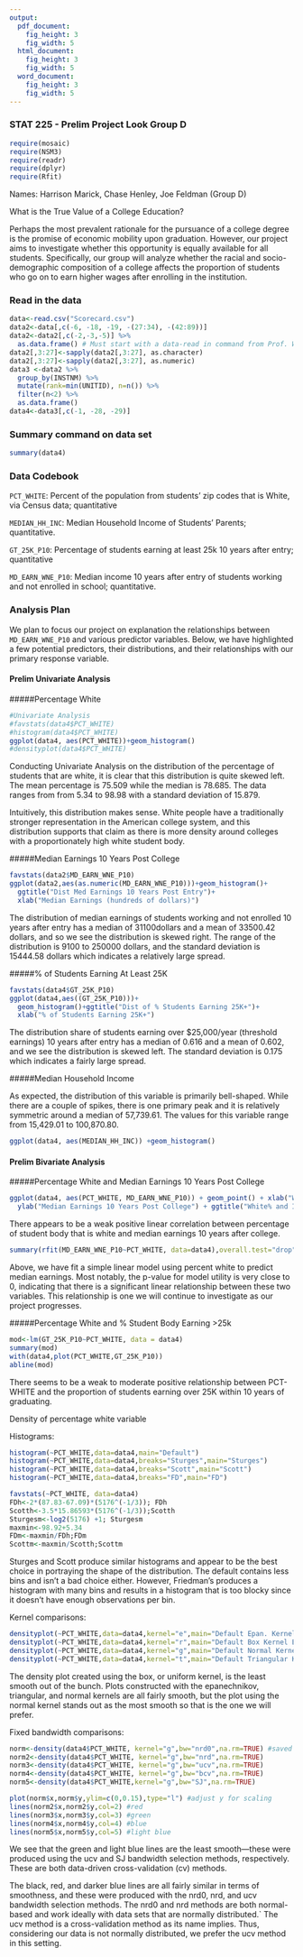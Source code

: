 ```yaml
---
output:
  pdf_document:
    fig_height: 3
    fig_width: 5
  html_document:
    fig_height: 3
    fig_width: 5
  word_document:
    fig_height: 3
    fig_width: 5
---
```

### STAT 225 - Prelim Project Look Group D

```r
require(mosaic)
require(NSM3)
require(readr)
require(dplyr)
require(Rfit)
```

Names:  Harrison Marick, Chase Henley, Joe Feldman (Group D)

What is the True Value of a College Education? 

Perhaps the most prevalent rationale for the pursuance of a college degree is the promise of economic mobility upon graduation.  However, our project aims to investigate whether this opportunity is equally available for all students.  Specifically, our group will analyze whether the racial and socio-demographic composition of a college affects the proportion of students who go on to earn higher wages after enrolling in the institution. 

### Read in the data

```r
data<-read.csv("Scorecard.csv")
data2<-data[,c(-6, -18, -19, -(27:34), -(42:89))] 
data2<-data2[,c(-2,-3,-5)] %>%
  as.data.frame() # Must start with a data-read in command from Prof. Wagaman
data2[,3:27]<-sapply(data2[,3:27], as.character)
data2[,3:27]<-sapply(data2[,3:27], as.numeric)
data3 <-data2 %>%
  group_by(INSTNM) %>%
  mutate(rank=min(UNITID), n=n()) %>%
  filter(n<2) %>%
  as.data.frame()
data4<-data3[,c(-1, -28, -29)]
```

### Summary command on data set

```r
summary(data4)
```


### Data Codebook

`PCT_WHITE`: Percent of the population from students' zip codes that is White, via Census data; quantitative


`MEDIAN_HH_INC`: Median Household Income of Students' Parents; quantitative. 


`GT_25K_P10`: Percentage of students earning at least 25k 10 years after entry; quantitative

`MD_EARN_WNE_P10`: Median income 10 years after entry of students working and not enrolled in school; quantitative.


### Analysis Plan

We plan to focus our project on explanation the relationships between `MD_EARN_WNE_P10` and various predictor variables. Below, we have highlighted a few potential predictors, their distributions, and their relationships with our primary response variable. 


#### Prelim Univariate Analysis

#####Percentage White

```r
#Univariate Analysis
#favstats(data4$PCT_WHITE)
#histogram(data4$PCT_WHITE)
ggplot(data4, aes(PCT_WHITE))+geom_histogram()
#densityplot(data4$PCT_WHITE)
```

Conducting Univariate Analysis on the distribution of the percentage of students that are white, it is clear that this distribution is quite skewed left. The mean percentage is 75.509 while the median is 78.685. The data ranges from from 5.34 to 98.98 with a standard deviation of 15.879.

Intuitively, this distribution makes sense.  White people have a traditionally stronger representation in the American college system, and this distribution supports that claim as there is more density around colleges with a proportionately high white student body.

#####Median Earnings 10 Years Post College

```r
favstats(data2$MD_EARN_WNE_P10)
ggplot(data2,aes(as.numeric(MD_EARN_WNE_P10)))+geom_histogram()+
  ggtitle("Dist Med Earnings 10 Years Post Entry")+
  xlab("Median Earnings (hundreds of dollars)")
```

The distribution of median earnings of students working and not enrolled 10 years after entry has a median of 31100dollars and a mean of 33500.42 dollars, and so we see the distribution is skewed right. The range of the distribution is 9100 to 250000 dollars, and the standard deviation is 15444.58 dollars which indicates a relatively large spread.

#####% of Students Earning At Least 25K

```r
favstats(data4$GT_25K_P10)
ggplot(data4,aes((GT_25K_P10)))+
  geom_histogram()+ggtitle("Dist of % Students Earning 25K+")+
  xlab("% of Students Earning 25K+")
```

The distribution share of students earning over $25,000/year (threshold earnings) 10 years after entry has a median of 0.616 and a mean of 0.602, and we see the distribution is skewed left. The standard deviation is 0.175 which indicates a fairly large spread.


#####Median Household Income

As expected, the distribution of this variable is primarily bell-shaped. While there are a couple of spikes, there is one primary peak and it is relatively symmetric around a median of 57,739.61. The values for this variable range from 15,429.01 to 100,870.80. 


```r
ggplot(data4, aes(MEDIAN_HH_INC)) +geom_histogram()
```


#### Prelim Bivariate Analysis

#####Percentage White and Median Earnings 10 Years Post College


```r
ggplot(data4, aes(PCT_WHITE, MD_EARN_WNE_P10)) + geom_point() + xlab("White %") +
  ylab("Median Earnings 10 Years Post College") + ggtitle("White% and Income")
```

There appears to be a weak positive linear correlation between percentage of student body that is white and median earnings 10 years after college.

```r
summary(rfit(MD_EARN_WNE_P10~PCT_WHITE, data=data4),overall.test="drop")
```
Above, we have fit a simple linear model using percent white to predict median earnings. Most notably, the p-value for model utility is very close to 0, indicating that there is a significant linear relationship between these two variables. This relationship is one we will continue to investigate as our project progresses.


#####Percentage White and % Student Body Earning >25k

```r
mod<-lm(GT_25K_P10~PCT_WHITE, data = data4)
summary(mod)
with(data4,plot(PCT_WHITE,GT_25K_P10))
abline(mod)
```

There seems to be a weak to moderate positive relationship between PCT-WHITE and the proportion of students earning over 25K within 10 years of graduating. 


Density of percentage white variable

Histograms:
```r
histogram(~PCT_WHITE,data=data4,main="Default") 
histogram(~PCT_WHITE,data=data4,breaks="Sturges",main="Sturges")
histogram(~PCT_WHITE,data=data4,breaks="Scott",main="Scott") 
histogram(~PCT_WHITE,data=data4,breaks="FD",main="FD") 

favstats(~PCT_WHITE, data=data4)
FDh<-2*(87.83-67.09)*(5176^(-1/3)); FDh
Scotth<-3.5*15.86593*(5176^(-1/3));Scotth
Sturgesm<-log2(5176) +1; Sturgesm
maxmin<-98.92+5.34
FDm<-maxmin/FDh;FDm
Scottm<-maxmin/Scotth;Scottm
```

Sturges and Scott produce similar histograms and appear to be the best choice in portraying the shape of the distribution. The default contains less bins and isn't a bad choice either. However, Friedman's produces a histogram with many bins and results in a histogram that is too blocky since it doesn't have enough observations per bin.

Kernel comparisons:
```r
densityplot(~PCT_WHITE,data=data4,kernel="e",main="Default Epan. Kernel Estimate for PCT_WHITE")
densityplot(~PCT_WHITE,data=data4,kernel="r",main="Default Box Kernel Estimate for PCT_WHITE")
densityplot(~PCT_WHITE,data=data4,kernel="g",main="Default Normal Kernel Estimate for PCT_WHITE")
densityplot(~PCT_WHITE,data=data4,kernel="t",main="Default Triangular Kernel Estimate for PCT_WHITE")
```

The density plot created using the box, or uniform kernel, is the least smooth out of the bunch. Plots constructed with the epanechnikov, triangular, and normal kernels are all fairly smooth, but the plot using the normal kernel stands out as the most smooth so that is the one we will prefer.

Fixed bandwidth comparisons:
```r
norm<-density(data4$PCT_WHITE, kernel="g",bw="nrd0",na.rm=TRUE) #saved normal kernel, default h
norm2<-density(data4$PCT_WHITE, kernel="g",bw="nrd",na.rm=TRUE)
norm3<-density(data4$PCT_WHITE, kernel="g",bw="ucv",na.rm=TRUE)
norm4<-density(data4$PCT_WHITE, kernel="g",bw="bcv",na.rm=TRUE)
norm5<-density(data4$PCT_WHITE,kernel="g",bw="SJ",na.rm=TRUE)

plot(norm$x,norm$y,ylim=c(0,0.15),type="l") #adjust y for scaling
lines(norm2$x,norm2$y,col=2) #red
lines(norm3$x,norm3$y,col=3) #green
lines(norm4$x,norm4$y,col=4) #blue
lines(norm5$x,norm5$y,col=5) #light blue
```
We see that the green and light blue lines are the least smooth—these were produced using the ucv and SJ bandwidth selection methods, respectively. These are both data-driven cross-validation (cv) methods. 

The black, red, and darker blue lines are all fairly similar in terms of smoothness, and these were produced with the nrd0, nrd, and ucv bandwidth selection methods. The nrd0 and nrd methods are both normal-based and work ideally with data sets that are normally distributed.` The ucv method is a cross-validation method as its name implies. Thus, considering our data is not normally distributed, we prefer the ucv method in this setting.
